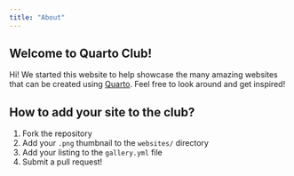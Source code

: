 ```yaml
---
title: "About"
---
```


## Welcome to Quarto Club!

Hi! We started this website to help showcase the many amazing websites that can be created using [Quarto](https://www.quarto.org). Feel free to look around and get inspired!

## How to add your site to the club?

1. Fork the repository
2. Add your `.png` thumbnail to the `websites/` directory
3. Add your listing to the `gallery.yml` file
4. Submit a pull request!



